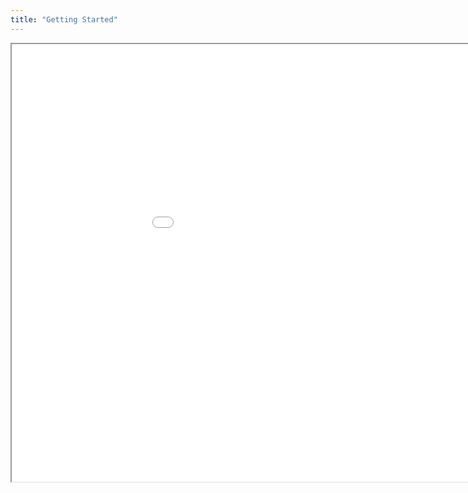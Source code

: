 ```yaml
---
title: "Getting Started"
---
```


```{=html}

<iframe width="1050" height="700" src="slides/00_Getting_started.html" class="slide-deck"></iframe>

```